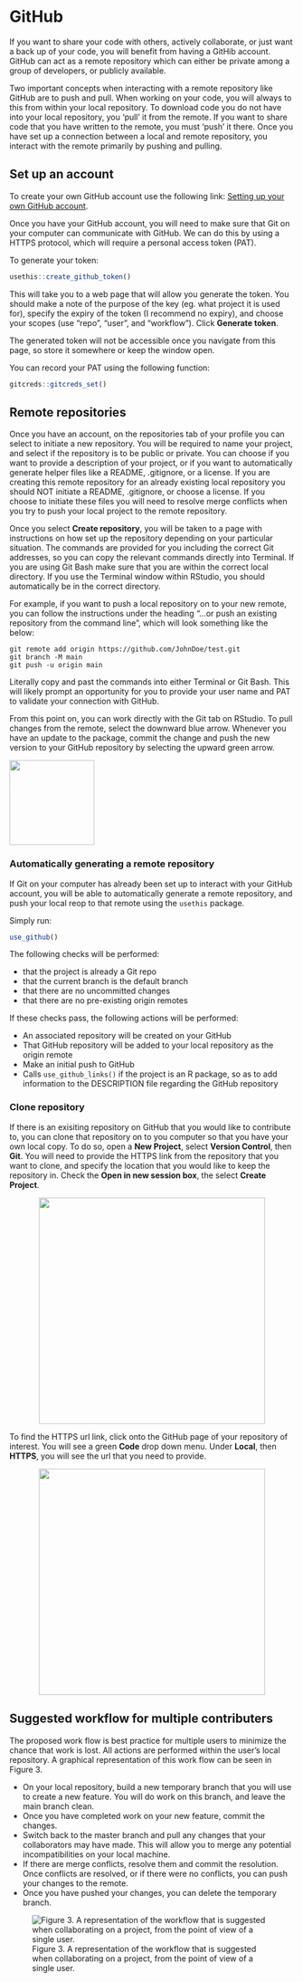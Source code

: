 # GitHub
If you want to share your code with others, actively collaborate, or just want a back up of your code, you will benefit from having a GitHib account. GitHub can act as a remote repository which can either be private among a group of developers, or publicly available. 

Two important concepts when interacting with a remote repository like GitHub are to push and pull. When working on your code, you will always to this from within your local repository. To download code you do not have into your local repository, you 'pull' it from the remote. If you want to share code that you have written to the remote, you must 'push' it there. Once you have set up a connection between a local and remote repository, you interact with the remote primarily by pushing and pulling.

## Set up an account
 To create your own GitHub account use the following link: [Setting up your own GitHub account](https://docs.github.com/en/get-started/onboarding/getting-started-with-your-github-account).

Once you have your GitHub account, you will need to make sure that Git on your computer can communicate with GitHub. We can do this by using a HTTPS protocol, which will require a personal access token (PAT). 

To generate your token:
```r
usethis::create_github_token()
```

This will take you to a web page that will allow you generate the token. You should make a note of the purpose of the key (eg. what project it is used for), specify the expiry of the token (I recommend no expiry), and choose your scopes (use “repo”, “user”, and “workflow”). Click **Generate token**.

The generated token will not be accessible once you navigate from this page, so store it somewhere or keep the window open.

You can record your PAT using the following function:
```r
gitcreds::gitcreds_set()
```


## Remote repositories

Once you have an account, on the repositories tab of your profile you can select to initiate a new repository. You will be required to name your project, and select if the repository is to be public or private. You can choose if you want to provide a description of your project, or if you want to automatically generate helper files like a README, .gitignore, or a license. If you are creating this remote repository for an already existing local repository you should NOT initiate a README, .gitignore, or choose a license. If you choose to initiate these files you will need to resolve merge conflicts when you try to push your local project to the remote repository.

Once you select **Create repository**, you will be taken to a page with instructions on how set up the repository depending on your particular situation. The commands are provided for you including the correct Git addresses, so you can copy the relevant commands directly into Terminal. If you are using Git Bash make sure that you are within the correct local directory. If you use the Terminal window within RStudio, you should automatically be in the correct directory.

For example, if you want to push a local repository on to your new remote, you can follow the instructions under the heading "…or push an existing repository from the command line", which will look something like the below:
```
git remote add origin https://github.com/JohnDoe/test.git
git branch -M main
git push -u origin main
```
Literally copy and past the commands into either Terminal or Git Bash. This will likely prompt an opportunity for you to provide your user name and PAT to validate your connection with GitHub.

From this point on, you can work directly with the Git tab on RStudio. To pull changes from the remote, select the downward blue arrow. Whenever you have an update to the package, commit the change and push the new version to your GitHub repository by selecting the upward green arrow.

<img src="pics/PullPush.png" width="150">

### Automatically generating a remote repository

If Git on your computer has already been set up to interact with your GitHub account, you will be able to automatically generate a remote repository, and push your local reop to that remote using the `usethis` package.

Simply run:
```r
use_github()
```

The following checks will be performed: 

- that the project is already a Git repo
- that the current branch is the default branch
- that there are no uncommitted changes
- that there are no pre-existing origin remotes

If these checks pass, the following actions will be performed:

- An associated repository will be created on your GitHub
- That GitHub repository will be added to your local repository as the origin remote
- Make an initial push to GitHub
- Calls `use_github_links()` if the project is an R package, so as to add information to the DESCRIPTION file regarding the GitHub repository

### Clone repository

If there is an exisiting repository on GitHub that you would like to contribute to, you can clone that repository on to you computer so that you have your own local copy. To do so, open a **New Project**, select **Version Control**, then **Git**. You will need to provide the HTTPS link from the repository that you want to clone, and specify the location that you would like to keep the repository in. Check the **Open in new session box**, the select **Create Project**.

<center><img src="pics/NewProject.png" width="400"></center>

To find the HTTPS url link, click onto the GitHub page of your repository of interest. You will see a green **Code** drop down menu. Under **Local**, then **HTTPS**, you will see the url that you need to provide.

<center><img src="pics/Clone.png" width="400"></center>

## Suggested workflow for multiple contributers
The proposed work flow is best practice for multiple users to minimize the chance that work is lost. All actions are performed within the user's local repository. A graphical representation of this work flow can be seen in Figure 3.

- On your local repository, build a new temporary branch that you will use to create a new feature. You will do work on this branch, and leave the main branch clean.
- Once you have completed work on your new feature, commit the changes.
- Switch back to the master branch and pull any changes that your collaborators may have made. This will allow you to merge any potential incompatibilities on your local machine.
- If there are merge conflicts, resolve them and commit the resolution. Once conflicts are resolved, or if there were no conflicts, you can push your changes to the remote.
- Once you have pushed your changes, you can delete the temporary branch.


![Figure 3. A representation of the workflow that is suggested when collaborating on a project, from the point of view of a single user.](pics/gitFigures3.jpg)
